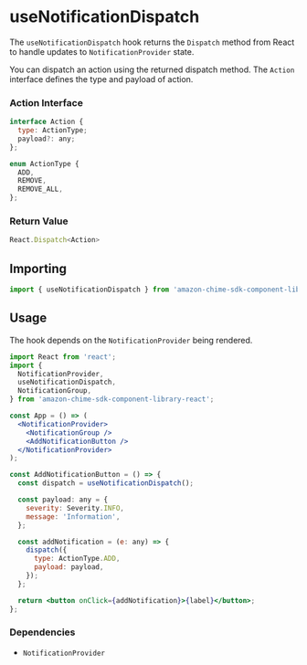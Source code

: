 
<Meta title="UI Hooks/Notification/useNotificationDispatch" />

# useNotificationDispatch

The `useNotificationDispatch` hook returns the `Dispatch` method from React to handle updates to `NotificationProvider` state.

You can dispatch an action using the returned dispatch method. The `Action` interface defines the type and payload of action.

### Action Interface

```javascript
interface Action {
  type: ActionType;
  payload?: any;
};

enum ActionType {
  ADD,
  REMOVE,
  REMOVE_ALL,
};
```

### Return Value

```javascript
React.Dispatch<Action>
```

## Importing

```javascript
import { useNotificationDispatch } from 'amazon-chime-sdk-component-library-react';
```

## Usage

The hook depends on the `NotificationProvider` being rendered.

```jsx
import React from 'react';
import {
  NotificationProvider,
  useNotificationDispatch,
  NotificationGroup,
} from 'amazon-chime-sdk-component-library-react';

const App = () => (
  <NotificationProvider>
    <NotificationGroup />
    <AddNotificationButton />
  </NotificationProvider>
);

const AddNotificationButton = () => {
  const dispatch = useNotificationDispatch();

  const payload: any = {
    severity: Severity.INFO,
    message: 'Information',
  };

  const addNotification = (e: any) => {
    dispatch({
      type: ActionType.ADD,
      payload: payload,
    });
  };

  return <button onClick={addNotification}>{label}</button>;
};
```

### Dependencies

- `NotificationProvider`
